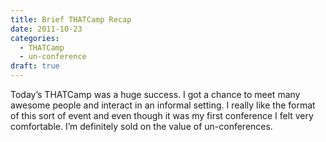 ```yaml
---
title: Brief THATCamp Recap
date: 2011-10-23
categories:
  - THATCamp
  - un-conference
draft: true
---
```


Today's THATCamp was a huge success.
I got a chance to meet many awesome people and interact in an informal setting.
I really like the format of this sort of event and even though it was my first conference I felt very comfortable.
I'm definitely sold on the value of un-conferences.
